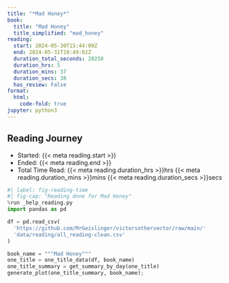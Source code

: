 ```yaml
---
title: "*Mad Honey*"
book:
  title: "Mad Honey"
  title_simplified: "mad_honey"
reading:
  start: 2024-05-30T15:44:09Z
  end: 2024-05-31T18:49:02Z
  duration_total_seconds: 20258
  duration_hrs: 5
  duration_mins: 37
  duration_secs: 38
  has_review: False
format:
  html:
    code-fold: true
jupyter: python3
---
```


## Reading Journey

* Started: {{< meta reading.start >}}
* Ended: {{< meta reading.end >}}
* Total Time Read: {{< meta reading.duration_hrs >}}hrs {{< meta reading.duration_mins >}}mins {{< meta reading.duration_secs >}}secs

```python
#| label: fig-reading-time
#| fig-cap: "Reading done for Mad Honey"
%run _help_reading.py
import pandas as pd

df = pd.read_csv(
  'https://github.com/MrGeislinger/victorsothervector/raw/main/'
  'data/reading/all_reading-clean.csv'
)

book_name = """Mad Honey"""
one_title = one_title_data(df, book_name)
one_title_summary = get_summary_by_day(one_title)
generate_plot(one_title_summary, book_name);
```
